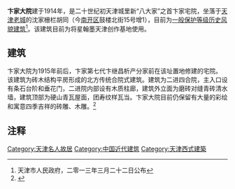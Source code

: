 {{天津历史风貌建筑|
省区市 = 天津市 |
名称 = 卞家大院 |
图片 = [[File:鼓楼北街15号增1.jpg|200px]] |
编号 = 0330007 |
等级 = 一般保护 |
时代 = 1914年|
所在 = [[天津市|天津市]][[南开区|南开区]] |
公布 = 2013年3月22日 |
}}
'''卞家大院'''建于1914年，是二十世纪初天津城里新“八大家”之首卞家宅院，坐落于[[天津老城|天津老城]]的沈家栅栏胡同（今[[南开区|南开区]]鼓楼北街15号增1），目前为[[天津历史风貌建筑|一般保护等级历史风貌建筑]]<ref>天津市人民政府，二零一三年三月二十二日公布</ref>。该建筑目前为将星翰墨天津创作基地使用。

== 建筑 ==
卞家大院为1915年前后，卞家第七代卞继昌析产分家前在该址置地修建的宅院。该建筑为砖木结构平房形成的北方传统合院式建筑。建筑为二进四合院，主入口设有条石台阶和垂花门，二进院内部设有木质柱廊，建筑外立面为磨砖对缝青砖清水墙，建筑顶部为硬山青瓦屋面，团寿纹样瓦当。卞家大院目前仍保留有大量的彩绘和寓意四季吉祥的砖雕、木雕。<ref>{{Cite web |url=http://www.fmjz.cn/Lists/1/DispForm.aspx?ID=270 |title=天津历史风貌建筑网 > 历史风貌建筑总览 > 鼓楼北街15号增1（卞家大院） |accessdate=2014-01-22 |archive-date=2014-02-03 |archive-url=https://web.archive.org/web/20140203190822/http://www.fmjz.cn/Lists/1/DispForm.aspx?ID=270 |dead-url=no }}</ref>

== 注释 ==
<div class="references-small">
<references></references>
</div>

{{天津市名人故居}}

[[Category:天津名人故居|Category:天津名人故居]]
[[Category:中国近代建筑|Category:中国近代建筑]]
[[Category:天津西式建築|Category:天津西式建築]]